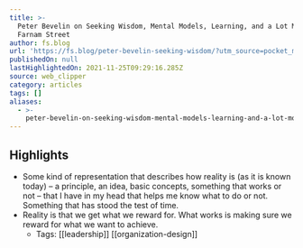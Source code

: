 ```yaml
---
title: >-
  Peter Bevelin on Seeking Wisdom, Mental Models, Learning, and a Lot More -
  Farnam Street
author: fs.blog
url: 'https://fs.blog/peter-bevelin-seeking-wisdom/?utm_source=pocket_mylist'
publishedOn: null
lastHighlightedOn: 2021-11-25T09:29:16.285Z
source: web_clipper
category: articles
tags: []
aliases:
  - >-
    peter-bevelin-on-seeking-wisdom-mental-models-learning-and-a-lot-more-farnam-street
---
```

## Highlights
- Some kind of representation that describes how reality is (as it is known today) – a principle, an idea, basic concepts, something that works or not – that I have in my head that helps me know what to do or not. Something that has stood the test of time.
- Reality is that we get what we reward for. What works is making sure we reward for what we want to achieve.
    - Tags: [[leadership]] [[organization-design]]
